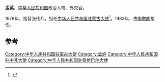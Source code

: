 '''孟英'''，[[中华人民共和国|中华人民共和国]]政治人物、外交官。

1978年，接替张伟烈，担任[[中国驻蒙古大使列表|中华人民共和国驻蒙古大使]]<ref>{{cite web|author=中华人民共和国外交部|title=中国驻蒙古历任大使|url=http://www.mfa.gov.cn/chn/pds/ziliao/wjrw/2167/2168/t9138.htm
|publisher=中华人民共和国外交部|accessdate=2012-03-06}}</ref>。1983年，由[[李举卿|李举卿]]接任。

== 参考 ==
{{reflist}}
{{start box}}
{{s-dip}}
{{succession box|首任|[[李石_(外交官)|李石]]|[[中國駐中非大使列表|中華人民共和國駐中非大使]]|1965年1月－1966年1月}}
{{succession box|[[张伟烈|张伟烈]]|[[李举卿|李举卿]]|[[中国驻蒙古大使列表|中华人民共和国驻蒙古大使]]|1978年8月－1983年7月}}
{{succession box|首任|合并为坦桑尼亚|[[中国驻坦桑尼亚大使列表|中华人民共和国驻桑给巴尔大使]]|1964年4月－1964年7月}}
{{end box}}
{{中国政治人物小作品}}

[[Category:中华人民共和国驻蒙古大使|Category:中华人民共和国驻蒙古大使]]
[[Category:孟姓|Category:孟姓]]
[[Category:中华人民共和国驻中非大使|Category:中华人民共和国驻中非大使]]
[[Category:中华人民共和国驻桑给巴尔大使|Category:中华人民共和国驻桑给巴尔大使]]